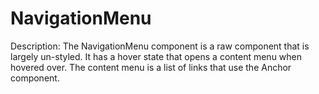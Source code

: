 
<Meta
    title='Design System/atoms/NavigationMenu/Docs'
    of={NavigationMenuStories}
/>

# NavigationMenu

Description: The NavigationMenu component is a raw component that is largely un-styled. It has a hover state
that opens a content menu when hovered over. The content menu is a list of links that use the Anchor component.

<Stories />
